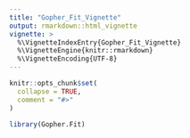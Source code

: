 ```yaml
---
title: "Gopher_Fit_Vignette"
output: rmarkdown::html_vignette
vignette: >
  %\VignetteIndexEntry{Gopher_Fit_Vignette}
  %\VignetteEngine{knitr::rmarkdown}
  %\VignetteEncoding{UTF-8}
---
```


```r
knitr::opts_chunk$set(
  collapse = TRUE,
  comment = "#>"
)
```

```r
library(Gopher.Fit)
```
